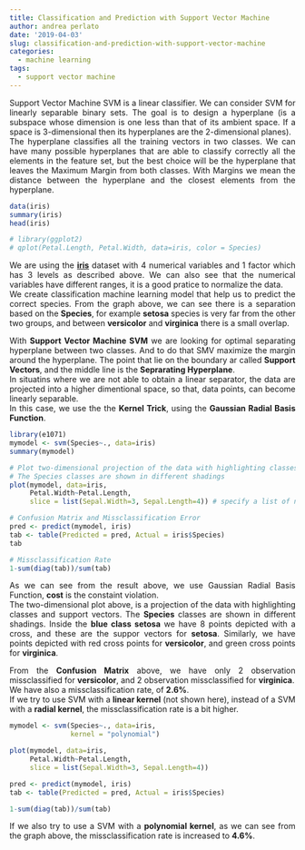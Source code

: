 ```yaml
---
title: Classification and Prediction with Support Vector Machine
author: andrea perlato
date: '2019-04-03'
slug: classification-and-prediction-with-support-vector-machine
categories:
  - machine learning
tags:
  - support vector machine
---
```


<style>
body {
text-align: justify}
</style>

Support Vector Machine SVM is a linear classifier. We can consider SVM for linearly separable binary sets. The goal is to design a hyperplane (is a subspace whose dimension is one less than that of its ambient space. If a space is 3-dimensional then its hyperplanes are the 2-dimensional planes). </br>
The hyperplane classifies all the training vectors in two classes. We can have many possible hyperplanes that are able to classify correctly all the elements in the feature set, but the best choice will be the hyperplane that leaves the Maximum Margin from both classes. With Margins we mean the distance between the hyperplane and the closest elements from the hyperplane.

```r
data(iris)
summary(iris)
head(iris)

# library(ggplot2)
# qplot(Petal.Length, Petal.Width, data=iris, color = Species)

```

We are using the [**iris**](https://en.wikipedia.org/wiki/Iris_flower_data_set) dataset with 4 numerical variables and 1 factor which has 3 levels as described above. We can also see that the numerical variables have different ranges, it is a good pratice to normalize the data. </br>
We create classification machine learning model that help us to predict the correct species.
From the graph above, we can see there is a separation based on the **Species**, for example **setosa** species is very far from the other two groups, and between **versicolor** and **virginica** there is a small overlap. </br>

With **Support Vector Machine SVM** we are looking for optimal separating hyperplane between two classes. And to do that SMV maximize the margin around the hyperplane. The point that lie on the boundary ar called **Support Vectors**, and the middle line is the **Seprarating Hyperplane**. </br>
In situatins where we are not able to obtain a linear separator, the data are projected into a higher dimentional space, so that, data points, can become linearly separable. </br>
In this case, we use the the **Kernel Trick**, using the **Gaussian Radial Basis Function**.

```r
library(e1071)
mymodel <- svm(Species~., data=iris)
summary(mymodel)

# Plot two-dimensional projection of the data with highlighting classes and support vectors
# The Species classes are shown in different shadings
plot(mymodel, data=iris, 
     Petal.Width~Petal.Length,
     slice = list(Sepal.Width=3, Sepal.Length=4)) # specify a list of named values for the dimensions held constant

# Confusion Matrix and Missclassification Error
pred <- predict(mymodel, iris) 
tab <- table(Predicted = pred, Actual = iris$Species)
tab

# Missclassification Rate
1-sum(diag(tab))/sum(tab)

```

As we can see from the result above, we use Gaussian Radial Basis Function, **cost** is the constaint violation. </br>
The two-dimensional plot above, is a projection of the data with highlighting classes and support vectors. The **Species** classes are shown in different shadings.
Inside the **blue class setosa** we have 8 points depicted with a cross, and these are the suppor vectors for **setosa**. Similarly, we have points depicted with red cross points for **versicolor**, and green cross points for **virginica**. </br>

From the **Confusion Matrix** above, we have only 2 observation missclassified for **versicolor**, and 2 observation missclassified for **virginica**. </br>
We have also a missclassification rate, of **2.6%**. </br>
If we try to use SVM with a **linear kernel** (not shown here), instead of a SVM with a **radial kernel**, the missclassification rate is a bit higher.

```r
mymodel <- svm(Species~., data=iris,
               kernel = "polynomial")

plot(mymodel, data=iris, 
     Petal.Width~Petal.Length,
     slice = list(Sepal.Width=3, Sepal.Length=4))

pred <- predict(mymodel, iris) 
tab <- table(Predicted = pred, Actual = iris$Species)

1-sum(diag(tab))/sum(tab)

```

If we also try to use a SVM with a **polynomial kernel**, as we can see from the graph above, the missclassification rate is increased to **4.6%**.















